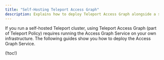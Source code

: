 ```yaml
---
title: "Self-Hosting Teleport Access Graph"
description: Explains how to deploy Teleport Access Graph alongside a self-hosted Teleport cluster.
---
```


If you run a self-hosted Teleport cluster, using Teleport Access Graph (part of
Teleport Policy) requires running the Access Graph Service on your own
infrastructure. The following guides show you how to deploy the Access Graph
Service.

(!toc!)

